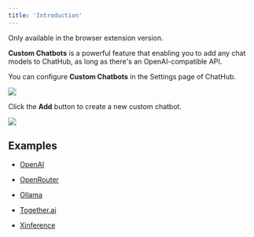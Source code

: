 ```yaml
---
title: 'Introduction'
---
```




<Note>
  Only available in the browser extension version.
</Note>



**Custom Chatbots** is a powerful feature that enabling you to add any chat models to ChatHub, as long as there's an OpenAI-compatible API.

You can configure **Custom Chatbots** in the Settings page of ChatHub.

![](/images/custom-bots/index-settings.png)

Click the **Add** button to create a new custom chatbot.

![](/images/custom-bots/index-dialog.png)

## Examples

* [OpenAI](./openai)

* [OpenRouter](./openrouter)

* [Ollama](./ollama)

* [Together.ai](./together)

* [Xinference](./xinference)